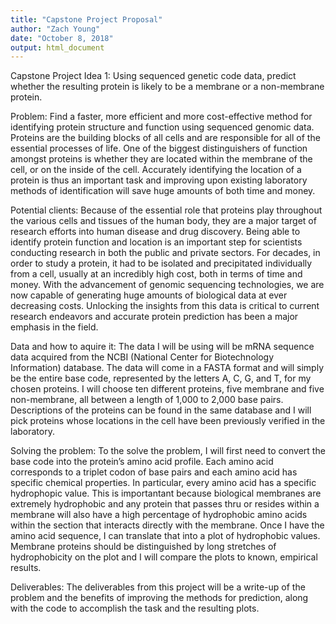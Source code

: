 ---
title: "Capstone Project Proposal"
author: "Zach Young"
date: "October 8, 2018"
output: html_document
---

Capstone Project Idea 1: Using sequenced genetic code data, predict whether the resulting protein is likely to be a membrane or a non-membrane protein. 

Problem: Find a faster, more efficient and more cost-effective method for identifying protein structure and function using sequenced genomic data. Proteins are the building blocks of all cells and are responsible for all of the essential processes of life. One of the biggest distinguishers of function amongst proteins is whether they are located within the membrane of the cell, or on the inside of the cell. Accurately identifying the location of a protein is thus an important task and improving upon existing laboratory methods of identification will save huge amounts of both time and money.  

Potential clients: Because of the essential role that proteins play throughout the various cells and tissues of the human body, they are a major target of research efforts into human disease and drug discovery. Being able to identify protein function and location is an important step for scientists conducting research in both the public and private sectors. For decades, in order to study a protein, it had to be isolated and precipitated individually from a cell, usually at an incredibly high cost, both in terms of time and money. With the advancement of genomic sequencing technologies, we are now capable of generating huge amounts of biological data at ever decreasing costs. Unlocking the insights from this data is critical to current research endeavors and accurate protein prediction has been a major emphasis in the field.   

Data and how to aquire it: The data I will be using will be mRNA sequence data acquired from the NCBI (National Center for Biotechnology Information) database. The data will come in a FASTA format and will simply be the entire base code, represented by the letters A, C, G, and T, for my chosen proteins. I will choose ten different proteins, five membrane and five non-membrane, all between a length of 1,000 to 2,000 base pairs. Descriptions of the proteins can be found in the same database and I will pick proteins whose locations in the cell have been previously verified in the laboratory.

Solving the problem: To the solve the problem, I will first need to convert the base code into the protein's amino acid profile. Each amino acid corresponds to a triplet codon of base pairs and each amino acid has specific chemical properties. In particular, every amino acid has a specific hydrophopic value. This is importantant because biological membranes are extremely hydrophobic and any protein that passes thru or resides within a membrane will also have a high percentage of hydrophobic amino acids within the section that interacts directly with the membrane. Once I have the amino acid sequence, I can translate that into a plot of hydrophobic values. Membrane proteins should be distinguished by long stretches of hydrophobicity on the plot and I will compare the plots to known, empirical results.

Deliverables: The deliverables from this project will be a write-up of the problem and the benefits of improving the methods for prediction, along with the code to accomplish the task and the resulting plots. 

